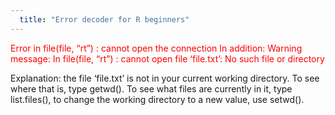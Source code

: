 ```yaml
---
  title: "Error decoder for R beginners"
---
```

  
<font color="red"> Error in file(file, "rt") : cannot open the connection In addition: Warning message: In file(file, "rt") : cannot open file 'file.txt': No such file or directory</font><p>

Explanation: the file 'file.txt' is not in your current working directory. To see where that is, type getwd(). To see what files are currently in it, type list.files(), to change the working directory to a new value, use setwd().<p>